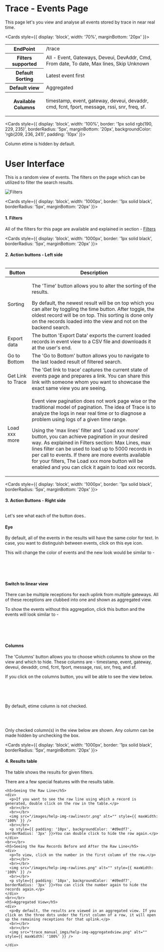 
# Trace - Events Page

This page let's you view and analyse all events stored by trace in near real time.

<Cards style={{ display: 'block', width: '70%', marginBottom: '20px' }}>
  <div style={{ padding: '10px' }}>
    <table style={{ width: '100%', borderCollapse: 'collapse', marginTop: '10px' }}>
      <tbody>
        <tr>
          <th style={{ border: '1px solid black', color: 'black', padding: '8px' }}>EndPoint</th>
          <td style={{ border: '1px solid black', padding: '8px' }}>/trace</td>
        </tr>
        <tr>
          <th style={{ border: '1px solid black', color: 'black', padding: '8px' }}>Filters supported</th>
          <td style={{ border: '1px solid black', padding: '8px' }}>All - Event, Gateways, Deveui, DevAddr, Cmd, From date, To date, Max lines, Skip Unknown</td>
        </tr>
        <tr>
          <th style={{ border: '1px solid black', color: 'black', padding: '8px' }}>Default Sorting</th>
          <td style={{ border: '1px solid black', padding: '8px' }}>Latest event first</td>
        </tr>
        <tr>
          <th style={{ border: '1px solid black', color: 'black', padding: '8px' }}>Default view</th>
          <td style={{ border: '1px solid black', padding: '8px' }}>Aggregated</td>
        </tr>
        <tr>
          <th style={{ border: '1px solid black', color: 'black', padding: '8px' }}>Available Columns</th>
          <td style={{ border: '1px solid black', padding: '8px' }}>
            <p>timestamp, event, gateway, deveui, devaddr, cmd, fcnt, fport, message, rssi, snr, freq, sf.</p>
          </td>
        </tr>
      </tbody>
    </table>
  </div>
</Cards>


<Cards style={{ display: 'block', width: '100%', border: '1px solid rgb(190, 229, 235)', borderRadius: '5px', marginBottom: '20px', backgroundColor: 'rgb(209, 236, 241)', padding: '10px' }}>
  <div style={{ color: 'rgb(12, 84, 96)', fontSize: '16px', fontWeight: 'bold' }}>
    <span>Column etime is hidden by default.</span>
  </div>
</Cards>

# User Interface
This is a random view of events. The filters on the page which can be utilized to filter the search results.

<Image src="/images/help-img-eventpage.png" alt="Filters" width={1000} height={500} />

<Cards style={{ display: 'block', width: '1000px', border: '1px solid black', borderRadius: '5px', marginBottom: '20px' }}>
  <div style={{ borderBottom: '1px solid black', backgroundColor: '#f2f2f2', padding: '10px' }}>
    <h4>1. Filters</h4>
  </div>
  <div style={{ padding: '10px' }}>
    <p>All of the filters for this page are available and explained in section - <a href="">Filters</a></p>
  </div>
</Cards>

<Cards style={{ display: 'block', width: '1000px', border: '1px solid black', borderRadius: '5px', marginBottom: '20px' }}>
  <div style={{ borderBottom: '1px solid black', backgroundColor: '#f2f2f2', padding: '10px' }}>
    <div style={{ display: 'flex', justifyContent: 'space-between', alignItems: 'center' }}>
      <h4>2. Action buttons - Left side</h4>
      <img src="/images/help-img-leftbuttons.png" alt="" style={{ Width: '200px' }} />
    </div>
  </div>
  <div style={{ padding: '10px' }}>
    <table style={{ width: '100%', borderCollapse: 'collapse', marginTop: '10px' }}>
      <thead style={{ backgroundColor: '#343a40', color: 'white' }}>
        <tr>
          <th style={{ border: '1px solid black', padding: '8px' }}>Button</th>
          <th style={{ border: '1px solid black', padding: '8px' }}>Description</th>
        </tr>
      </thead>
      <tbody>
        <tr>
          <td style={{ border: '1px solid black', padding: '8px' }}>Sorting</td>
          <td style={{ border: '1px solid black', padding: '8px' }}><p>The 'Time' button allows you to alter the sorting of the results.</p>By default, the newest result will be on top which you can alter by toggling the time button. After toggle, the oldest record will be on top. This sorting is done only on the records loaded into the view and not on the backend search.</td>
        </tr>
        <tr>
          <td style={{ border: '1px solid black', padding: '8px' }}>Export data</td>
          <td style={{ border: '1px solid black', padding: '8px' }}>The button 'Export Data' exports the current loaded records in event view to a CSV file and downloads it at the user's end.</td>
        </tr>
        <tr>
          <td style={{ border: '1px solid black', padding: '8px' }}>Go to Bottom</td>
          <td style={{ border: '1px solid black', padding: '8px' }}>The 'Go to Bottom' button allows you to navigate to the last loaded result of filtered search.</td>
        </tr>
        <tr>
          <td style={{ border: '1px solid black', padding: '8px' }}>Get Link to Trace</td>
          <td style={{ border: '1px solid black', padding: '8px' }}>
            The 'Get link to trace' captures the current state of events page and prepares a link. You can share this link with someone whom you want to showcase the exact same view you are seeing.
          </td>
        </tr>
        <tr>
          <td style={{ border: '1px solid black', padding: '8px' }}>Load xxx more</td>
          <td style={{ border: '1px solid black', padding: '8px' }}>
            <p>Event view pagination does not work page wise or the traditional model of pagination. The idea of Trace is to analyze the logs in near real time or to diagnose a problem using logs of a given time range.</p>
            <p>Using the 'max lines' filter and 'Load xxx more' button, you can achieve pagination in your desired way. As explained in Filters section: Max Lines, max lines filter can be used to load up to 5000 records in per call to events. If there are more events available for your filters, The Load xxx more button will be enabled and you can click it again to load xxx records.</p>
          </td>
        </tr>
      </tbody>
    </table>
  </div>
</Cards> 

<Cards style={{ display: 'block', width: '1000px', border: '1px solid black', borderRadius: '5px', marginBottom: '20px' }}>
  <div style={{ borderBottom: '1px solid black', backgroundColor: '#f2f2f2', padding: '10px' }}>
    <div style={{ display: 'flex', justifyContent: 'space-between', alignItems: 'center' }}>
      <h4>3. Action Buttons - Right side</h4>
      <img src="/images/help-img-rightbuttons.png" alt="" style={{ Width: '200px' }} />
    </div>
  </div>
  <div style={{ padding: '10px' }}>
    <p>Let's see what each of the button does..</p>
    <Cards style={{ marginBottom: '20px', border: '1px solid black', borderRadius: '5px',display:"block" }}>
      <div style={{ borderBottom: '1px solid black', backgroundColor: '#e9ecef', padding: '10px' }}>
        <h4 style={{ margin: '0' }}>Eye</h4>
      </div>
      <div style={{ padding: '10px' }}>
        <p>By default, all of the events in the results will have the same color for text. In case, you want to distinguish between events, click on this eye icon.</p>
        <p>This will change the color of events and the new look would be similar to -</p>
        <br></br>
        <img src="/images/help-img-coloredevents.png" alt="" style={{ maxWidth: '100%' }} />
        <br></br>
      </div>
    </Cards>
    <Cards style={{ marginBottom: '20px', border: '1px solid black', borderRadius: '5px',display:"block" }}>
      <div style={{ borderBottom: '1px solid black', backgroundColor: '#e9ecef', padding: '10px' }}>
        <h4 style={{ margin: '0' }}>Switch to linear view</h4>
      </div>
      <div style={{ padding: '10px' }}>
        <p>There can be multiple receptions for each uplink from multiple gateways. All of these receptions are clubbed into one and shown as aggregated view.</p>
        <p>To show the events without this aggregation, click this button and the events will look similar to -</p>
        <br></br>
        <img src="/images/help-img-linearview.png" alt="" style={{ maxWidth: '100%' }} />
        <br></br>
      </div>
    </Cards>
    <Cards style={{ marginBottom: '20px', border: '1px solid black', borderRadius: '5px',display:"block" }}>
      <div style={{ borderBottom: '1px solid black', backgroundColor: '#e9ecef', padding: '10px' }}>
        <h4 style={{ margin: '0' }}>Columns</h4>
      </div>
      <div style={{ padding: '10px' }}>
        <p>The 'Columns' button allows you to choose which columns to show on the view and which to hide. These columns are - timestamp, event, gateway, deveui, devaddr, cmd, fcnt, fport, message, rssi, snr, freq, and sf.</p>
        <p>If you click on the columns button, you will be able to see the view below.</p>
        <br></br>
        <img src="images/help-img-columnsview.png" alt="" style={{ maxWidth: '100%' }} />
        <br></br>
        <p style={{ padding: '10px', backgroundColor: 'rgb(209, 236, 241)', borderRadius: '3px',color: 'rgb(12, 84, 96)' }}>By default, etime column is not checked.</p>
        <br></br>
        <p>Only checked column(s) in the view below are shown. Any column can be made hidden by unchecking the box.</p>
      </div>
    </Cards>
  </div>
</Cards>

<Cards style={{ display: 'block', width: '1000px', border: '1px solid black', borderRadius: '5px', marginBottom: '20px' }}>
  <div style={{ borderBottom: '1px solid black', backgroundColor: '#f2f2f2', padding: '10px' }}>
    <h4>4. Results table</h4>
  </div>
  <div style={{ padding: '10px' }}>
    <p>The table shows the results for given filters.</p>
    <p>There are a few special features with the results table.</p>
    
    <h5>Seeing the Raw Line</h5>
    <div>
      <p>If you want to see the raw line using which a record is generated, double click on the row in the table.</p>
      <br></br>
      <br></br>
      <img src="/images/help-img-rawlinestr.png" alt="" style={{ maxWidth: '100%' }} />
      <br></br>
      <p style={{ padding: '10px', backgroundColor: '#d9edf7', borderRadius: '3px' }}>You can double click to hide the row again.</p>
    </div>
    <br></br>
    <h5>Seeing the Raw Records Before and After the Raw Line</h5>
    <div>
      <p>To view, click on the number in the first column of the row.</p>
      <br></br>
      <br></br>
      <img src="/images/help-img-rawlines.png" alt="" style={{ maxWidth: '100%' }} />
      <br></br>
      <p style={{ padding: '10px', backgroundColor: '#d9edf7', borderRadius: '3px' }}>You can click the number again to hide the records again.</p>
    </div>
    <br></br>
    <h5>Aggregated View</h5>
    <div>
      <p>By default, the results are viewed in an aggregated view. If you click on the three dots under the first column of a row, it will open up the remaining receptions for that uplink.</p>
      <br></br>
      <br></br>
      <img src="trace_manual_imgs/help-img-aggregatedview.png" alt="" style={{ maxWidth: '100%' }} />
      
    </div>
  </div>
</Cards>



